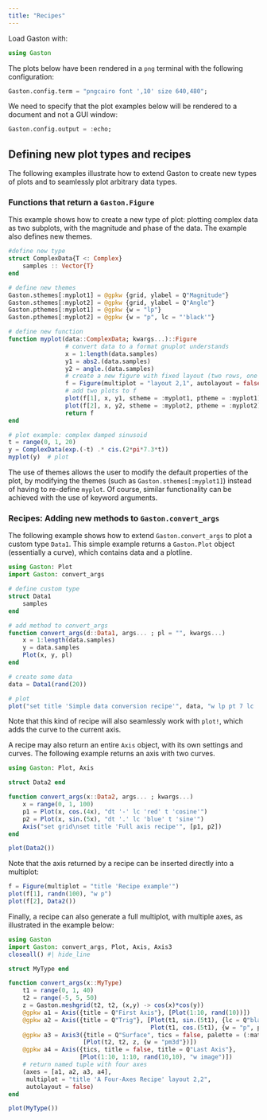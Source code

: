 ```yaml
---
title: "Recipes"
---
```


Load Gaston with:
```julia
using Gaston
```
The plots below have been rendered in a `png` terminal with the following configuration:
```julia
Gaston.config.term = "pngcairo font ',10' size 640,480";
```
We need to specify that the plot examples below will be rendered to a document and not
a GUI window:
```julia
Gaston.config.output = :echo;
```

## Defining new plot types and recipes

The following examples illustrate how to extend Gaston to create new types of plots and
to seamlessly plot arbitrary data types.

### Functions that return a `Gaston.Figure`

This example shows how to create a new type of plot: plotting complex data as
two subplots, with the magnitude and phase of the data. The example also
defines new themes.

```julia
#define new type
struct ComplexData{T <: Complex}
    samples :: Vector{T}
end

# define new themes
Gaston.sthemes[:myplot1] = @gpkw {grid, ylabel = Q"Magnitude"}
Gaston.sthemes[:myplot2] = @gpkw {grid, ylabel = Q"Angle"}
Gaston.pthemes[:myplot1] = @gpkw {w = "lp"}
Gaston.pthemes[:myplot2] = @gpkw {w = "p", lc = "'black'"}

# define new function
function myplot(data::ComplexData; kwargs...)::Figure
                # convert data to a format gnuplot understands
                x = 1:length(data.samples)
                y1 = abs2.(data.samples)
                y2 = angle.(data.samples)
                # create a new figure with fixed layout (two rows, one col)
                f = Figure(multiplot = "layout 2,1", autolayout = false)
                # add two plots to f
                plot(f[1], x, y1, stheme = :myplot1, ptheme = :myplot1)
                plot(f[2], x, y2, stheme = :myplot2, ptheme = :myplot2)
                return f
end

# plot example: complex damped sinusoid
t = range(0, 1, 20)
y = ComplexData(exp.(-t) .* cis.(2*pi*7.3*t))
myplot(y)  # plot
```

The use of themes allows the user to modify the default properties of
the plot, by modifying the themes (such as `Gaston.sthemes[:myplot1]`) instead
of having to re-define `myplot`. Of course, similar functionality can be
achieved with the use of keyword arguments.

### Recipes: Adding new methods to `Gaston.convert_args`

The following example shows how to extend `Gaston.convert_args` to plot a
custom type `Data1`. This simple example returns a `Gaston.Plot` object
(essentially a curve), which contains data and a plotline.


```julia
using Gaston: Plot
import Gaston: convert_args

# define custom type
struct Data1
    samples
end

# add method to convert_args
function convert_args(d::Data1, args... ; pl = "", kwargs...)
    x = 1:length(data.samples)
    y = data.samples
    Plot(x, y, pl)
end

# create some data
data = Data1(rand(20))

# plot
plot("set title 'Simple data conversion recipe'", data, "w lp pt 7 lc 'olive'")
```

Note that this kind of recipe will also seamlessly work with `plot!`, which
adds the curve to the current axis.

A recipe may also return an entire `Axis` object, with its own settings and
curves. The following example returns an axis with two curves.

```julia
using Gaston: Plot, Axis

struct Data2 end

function convert_args(x::Data2, args... ; kwargs...)
    x = range(0, 1, 100)
    p1 = Plot(x, cos.(4x), "dt '-' lc 'red' t 'cosine'")
    p2 = Plot(x, sin.(5x), "dt '.' lc 'blue' t 'sine'")
    Axis("set grid\nset title 'Full axis recipe'", [p1, p2])
end

plot(Data2())
```

Note that the axis returned by a recipe can be inserted directly into a multiplot:

```julia
f = Figure(multiplot = "title 'Recipe example'")
plot(f[1], randn(100), "w p")
plot(f[2], Data2())
```

Finally, a recipe can also generate a full multiplot, with multiple axes, as
illustrated in the example below:

```julia
using Gaston
import Gaston: convert_args, Plot, Axis, Axis3
closeall() #| hide_line

struct MyType end

function convert_args(x::MyType)
    t1 = range(0, 1, 40)
    t2 = range(-5, 5, 50)
    z = Gaston.meshgrid(t2, t2, (x,y) -> cos(x)*cos(y))
    @gpkw a1 = Axis({title = Q"First Axis"}, [Plot(1:10, rand(10))])
    @gpkw a2 = Axis({title = Q"Trig"}, [Plot(t1, sin.(5t1), {lc = Q"black"}),
                                        Plot(t1, cos.(5t1), {w = "p", pt = 16})])
    @gpkw a3 = Axis3({title = Q"Surface", tics = false, palette = (:matter, :reverse)},
                     [Plot(t2, t2, z, {w = "pm3d"})])
    @gpkw a4 = Axis({tics, title = false, title = Q"Last Axis"},
                    [Plot(1:10, 1:10, rand(10,10), "w image")])
    # return named tuple with four axes
    (axes = [a1, a2, a3, a4],
     multiplot = "title 'A Four-Axes Recipe' layout 2,2",
     autolayout = false)
end

plot(MyType())
```
